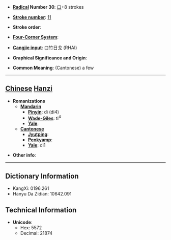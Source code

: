 * '''[[Wiktionary:Chinese radical index| Radical]] Number 30''': [[Wiktionary:Chinese radical index 口|口]]+8 strokes

* '''[[Wiktionary:Chinese total strokes index|Stroke number]]''': [[Wiktionary:Chinese total strokes index 11|11]]

* '''Stroke order''': 

* '''[[Wiktionary:Chinese four corner index|Four-Corner System]]''': 

* '''[[Wiktionary:Chinese Cangjie index|Cangjie input]]''': 口竹日戈 (RHAI)

* '''Graphical Significance and Origin''': 

* '''Common Meaning''': (Cantonese) a few

----

== [[Chinese]] [[Hanzi]] ==

* '''Romanizations'''
** '''[[Mandarin]]'''
*** '''[[Pinyin]]''': dì (di4)
*** '''[[Wade-Giles]]''': ti<sup>4</sup>
*** '''[[Yale]]''': 
** '''[[Cantonese]]'''
*** '''[[Jyutping]]''':
*** '''[[Penkyamp]]''': 
*** '''[[Yale]]''': di1

* '''Other info''': 

----

== Dictionary Information ==

* KangXi: 0196.261
* Hanyu Da Zidian: 10642.091

== Technical Information ==

* '''Unicode''':
** Hex: 5572
** Decimal: 21874
